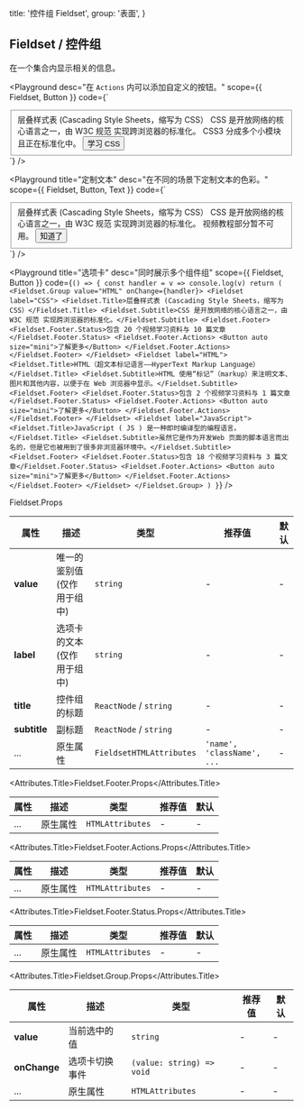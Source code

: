 
  title: '控件组 Fieldset',
  group: '表面',
}

## Fieldset / 控件组

在一个集合内显示相关的信息。

<Playground
  desc="在 `Actions` 内可以添加自定义的按钮。"
  scope={{ Fieldset, Button }}
  code={`
<Fieldset>
  <Fieldset.Title>层叠样式表 (Cascading Style Sheets，缩写为 CSS）</Fieldset.Title>
  <Fieldset.Subtitle>CSS 是开放网络的核心语言之一，由 W3C 规范 实现跨浏览器的标准化。</Fieldset.Subtitle>
  <Fieldset.Footer>
    <Fieldset.Footer.Status>
      CSS3 分成多个小模块且正在标准化中。
    </Fieldset.Footer.Status>
    <Fieldset.Footer.Actions>
      <Button auto size="mini">学习 CSS</Button>
    </Fieldset.Footer.Actions>
  </Fieldset.Footer>
</Fieldset>
`} />

<Playground
  title="定制文本"
  desc="在不同的场景下定制文本的色彩。"
  scope={{ Fieldset, Button, Text }}
  code={`
<Fieldset>
  <Fieldset.Title>层叠样式表 (Cascading Style Sheets，缩写为 CSS）</Fieldset.Title>
  <Fieldset.Subtitle>CSS 是开放网络的核心语言之一，由 W3C 规范 实现跨浏览器的标准化。</Fieldset.Subtitle>
  <Fieldset.Footer>
    <Fieldset.Footer.Status>
      <Text type="error">视频教程部分暂不可用。</Text>
    </Fieldset.Footer.Status>
    <Fieldset.Footer.Actions>
      <Button auto size="mini" type="error">知道了</Button>
    </Fieldset.Footer.Actions>
  </Fieldset.Footer>
</Fieldset>
`} />

<Playground
  title="选项卡"
  desc="同时展示多个组件组"
  scope={{ Fieldset, Button }}
  code={`
() => {
  const handler = v => console.log(v)
  return (
    <Fieldset.Group value="HTML" onChange={handler}>
    <Fieldset label="CSS">
      <Fieldset.Title>层叠样式表 (Cascading Style Sheets，缩写为 CSS）</Fieldset.Title>
      <Fieldset.Subtitle>CSS 是开放网络的核心语言之一，由 W3C 规范 实现跨浏览器的标准化。</Fieldset.Subtitle>
      <Fieldset.Footer>
        <Fieldset.Footer.Status>包含 20 个视频学习资料与 10 篇文章</Fieldset.Footer.Status>
        <Fieldset.Footer.Actions>
          <Button auto size="mini">了解更多</Button>
        </Fieldset.Footer.Actions>
      </Fieldset.Footer>
    </Fieldset>
    <Fieldset label="HTML">
      <Fieldset.Title>HTML（超文本标记语言——HyperText Markup Language）</Fieldset.Title>
      <Fieldset.Subtitle>HTML 使用“标记”（markup）来注明文本、图片和其他内容，以便于在 Web 浏览器中显示。</Fieldset.Subtitle>
      <Fieldset.Footer>
        <Fieldset.Footer.Status>包含 2 个视频学习资料与 1 篇文章</Fieldset.Footer.Status>
        <Fieldset.Footer.Actions>
          <Button auto size="mini">了解更多</Button>
        </Fieldset.Footer.Actions>
      </Fieldset.Footer>
    </Fieldset>
    <Fieldset label="JavaScript">
      <Fieldset.Title>JavaScript ( JS ) 是一种即时编译型的编程语言。</Fieldset.Title>
      <Fieldset.Subtitle>虽然它是作为开发Web 页面的脚本语言而出名的，但是它也被用到了很多非浏览器环境中。</Fieldset.Subtitle>
      <Fieldset.Footer>
        <Fieldset.Footer.Status>包含 18 个视频学习资料与 3 篇文章</Fieldset.Footer.Status>
        <Fieldset.Footer.Actions>
          <Button auto size="mini">了解更多</Button>
        </Fieldset.Footer.Actions>
      </Fieldset.Footer>
    </Fieldset>
    </Fieldset.Group>
  )
}
`} />

<Attributes edit="/pages/docs/components/fieldset.mdx">
<Attributes.Title>Fieldset.Props</Attributes.Title>

| 属性 | 描述 | 类型 | 推荐值 | 默认
| ---------- | ---------- | ---- |  -------------- | ------ |
| **value** | 唯一的鉴别值 (仅作用于组中) | `string` | - | - |
| **label** | 选项卡的文本 (仅作用于组中) | `string` |- | - |
| **title** | 控件组的标题 | `ReactNode` / `string` | - | - |
| **subtitle** | 副标题 | `ReactNode` / `string` | - | - |
| ... | 原生属性 | `FieldsetHTMLAttributes` | `'name', 'className', ...` | - |

<Attributes.Title>Fieldset.Footer.Props</Attributes.Title>

| 属性 | 描述 | 类型 | 推荐值 | 默认
| ---------- | ---------- | ---- |  -------------- | ------ |
| ... | 原生属性 | `HTMLAttributes` | - | - |

<Attributes.Title>Fieldset.Footer.Actions.Props</Attributes.Title>

| 属性 | 描述 | 类型 | 推荐值 | 默认
| ---------- | ---------- | ---- |  -------------- | ------ |
| ... | 原生属性 | `HTMLAttributes` | - | - |

<Attributes.Title>Fieldset.Footer.Status.Props</Attributes.Title>

| 属性 | 描述 | 类型 | 推荐值 | 默认
| ---------- | ---------- | ---- |  -------------- | ------ |
| ... | 原生属性 | `HTMLAttributes` | - | - |

<Attributes.Title>Fieldset.Group.Props</Attributes.Title>

| 属性 | 描述 | 类型 | 推荐值 | 默认
| ---------- | ---------- | ---- |  -------------- | ------ |
| **value** | 当前选中的值 | `string` | - | - |
| **onChange** | 选项卡切换事件 | `(value: string) => void` | - | - |
| ... | 原生属性 | `HTMLAttributes` | - | - |

</Attributes>


